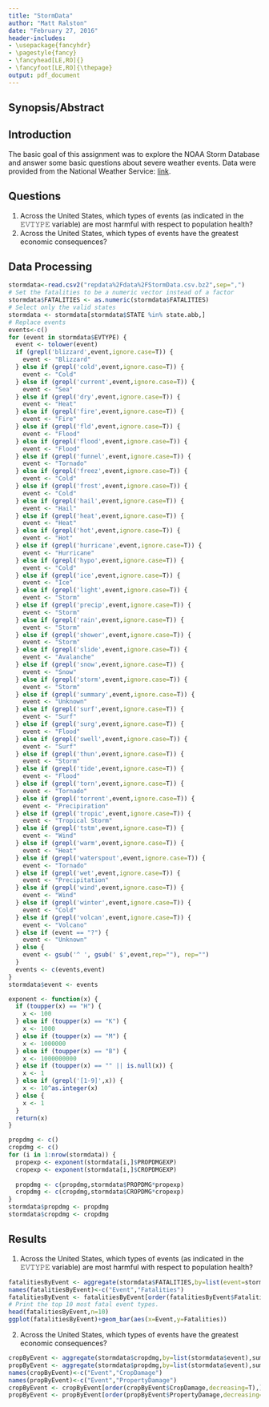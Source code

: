 ```yaml
---
title: "StormData"
author: "Matt Ralston"
date: "February 27, 2016"
header-includes:
- \usepackage{fancyhdr}
- \pagestyle{fancy}
- \fancyhead[LE,RO]{}
- \fancyfoot[LE,RO]{\thepage}
output: pdf_document
---
```


## Synopsis/Abstract

## Introduction
The basic goal of this assignment was to explore the NOAA Storm Database and answer some basic questions about severe weather events. Data were provided from the National Weather Service: [link](https://d396qusza40orc.cloudfront.net/repdata%2Fdata%2FStormData.csv.bz2). 

## Questions
1. Across the United States, which types of events (as indicated in the 𝙴𝚅𝚃𝚈𝙿𝙴 variable) are most harmful with respect to population health?
2. Across the United States, which types of events have the greatest economic consequences?


## Data Processing
```r
stormdata<-read.csv2("repdata%2Fdata%2FStormData.csv.bz2",sep=",")
# Set the fatalities to be a numeric vector instead of a factor
stormdata$FATALITIES <- as.numeric(stormdata$FATALITIES)
# Select only the valid states
stormdata <- stormdata[stormdata$STATE %in% state.abb,]
# Replace events
events<-c()
for (event in stormdata$EVTYPE) {
  event <- tolower(event)
  if (grepl('blizzard',event,ignore.case=T)) {
    event <- "Blizzard"
  } else if (grepl('cold',event,ignore.case=T)) {
    event <- "Cold"
  } else if (grepl('current',event,ignore.case=T)) {
    event <- "Sea"
  } else if (grepl('dry',event,ignore.case=T)) {
    event <- "Heat"
  } else if (grepl('fire',event,ignore.case=T)) {
    event <- "Fire"
  } else if (grepl('fld',event,ignore.case=T)) {
    event <- "Flood"
  } else if (grepl('flood',event,ignore.case=T)) {
    event <- "Flood"
  } else if (grepl('funnel',event,ignore.case=T)) {
    event <- "Tornado"
  } else if (grepl('freez',event,ignore.case=T)) {
    event <- "Cold"
  } else if (grepl('frost',event,ignore.case=T)) {
    event <- "Cold"
  } else if (grepl('hail',event,ignore.case=T)) {
    event <- "Hail"    
  } else if (grepl('heat',event,ignore.case=T)) {
    event <- "Heat"
  } else if (grepl('hot',event,ignore.case=T)) {
    event <- "Hot"
  } else if (grepl('hurricane',event,ignore.case=T)) {
    event <- "Hurricane"
  } else if (grepl('hypo',event,ignore.case=T)) {
    event <- "Cold"
  } else if (grepl('ice',event,ignore.case=T)) {
    event <- "Ice"
  } else if (grepl('light',event,ignore.case=T)) {
    event <- "Storm"
  } else if (grepl('precip',event,ignore.case=T)) {
    event <- "Storm"
  } else if (grepl('rain',event,ignore.case=T)) {
    event <- "Storm"
  } else if (grepl('shower',event,ignore.case=T)) {
    event <- "Storm"
  } else if (grepl('slide',event,ignore.case=T)) {
    event <- "Avalanche"
  } else if (grepl('snow',event,ignore.case=T)) {
    event <- "Snow"
  } else if (grepl('storm',event,ignore.case=T)) {
    event <- "Storm"
  } else if (grepl('summary',event,ignore.case=T)) {
    event <- "Unknown"
  } else if (grepl('surf',event,ignore.case=T)) {
    event <- "Surf"
  } else if (grepl('surg',event,ignore.case=T)) {
    event <- "Flood"
  } else if (grepl('swell',event,ignore.case=T)) {
    event <- "Surf"
  } else if (grepl('thun',event,ignore.case=T)) {
    event <- "Storm"
  } else if (grepl('tide',event,ignore.case=T)) {
    event <- "Flood"
  } else if (grepl('torn',event,ignore.case=T)) {
    event <- "Tornado"
  } else if (grepl('torrent',event,ignore.case=T)) {
    event <- "Precipiration"
  } else if (grepl('tropic',event,ignore.case=T)) {
    event <- "Tropical Storm"
  } else if (grepl('tstm',event,ignore.case=T)) {
    event <- "Wind"
  } else if (grepl('warm',event,ignore.case=T)) {
    event <- "Heat"
  } else if (grepl('waterspout',event,ignore.case=T)) {
    event <- "Tornado"
  } else if (grepl('wet',event,ignore.case=T)) {
    event <- "Precipitation"
  } else if (grepl('wind',event,ignore.case=T)) {
    event <- "Wind"
  } else if (grepl('winter',event,ignore.case=T)) {
    event <- "Cold"
  } else if (grepl('volcan',event,ignore.case=T)) {
    event <- "Volcano"
  } else if (event == "?") {
    event <- "Unknown"
  } else {
    event <- gsub('^ ', gsub(' $',event,rep=""), rep="")
  }
  events <- c(events,event)
}
stormdata$event <- events

exponent <- function(x) {
  if (toupper(x) == "H") {
    x <- 100
  } else if (toupper(x) == "K") {
    x <- 1000
  } else if (toupper(x) == "M") {
    x <- 1000000
  } else if (toupper(x) == "B") {
    x <- 1000000000
  } else if (toupper(x) == "" || is.null(x)) {
    x <- 1
  } else if (grepl('[1-9]',x)) {
    x <- 10^as.integer(x)
  } else {
    x <- 1
  }
  return(x)
}

propdmg <- c()
cropdmg <- c()
for (i in 1:nrow(stormdata)) {
  propexp <- exponent(stormdata[i,]$PROPDMGEXP)
  cropexp <- exponent(stormdata[i,]$CROPDMGEXP)
  
  propdmg <- c(propdmg,stormdata$PROPDMG*propexp)
  cropdmg <- c(cropdmg,stormdata$CROPDMG*cropexp)
}
stormdata$propdmg <- propdmg
stormdata$cropdmg <- cropdmg
```

## Results
1. Across the United States, which types of events (as indicated in the 𝙴𝚅𝚃𝚈𝙿𝙴 variable) are most harmful with respect to population health?
```r
fatalitiesByEvent <- aggregate(stormdata$FATALITIES,by=list(event=stormdata$event),sum)
names(fatalitiesByEvent)<-c("Event","Fatalities")
fatalitiesByEvent <- fatalitiesByEvent[order(fatalitiesByEvent$Fatalities,decreasing = T),]
# Print the top 10 most fatal event types.
head(fatalitiesByEvent,n=10)
ggplot(fatalitiesByEvent)+geom_bar(aes(x=Event,y=Fatalities))
```

2. Across the United States, which types of events have the greatest economic consequences?

```r
cropByEvent <- aggregate(stormdata$cropdmg,by=list(stormdata$event),sum)
propByEvent <- aggregate(stormdata$propdmg,by=list(stormdata$event),sum)
names(cropByEvent)<-c("Event","CropDamage")
names(propByEvent)<-c("Event","PropertyDamage")
cropByEvent <- cropByEvent[order(cropByEvent$CropDamage,decreasing=T),]
propByEvent <- propByEvent[order(propByEvent$PropertyDamage,decreasing=T),]
```